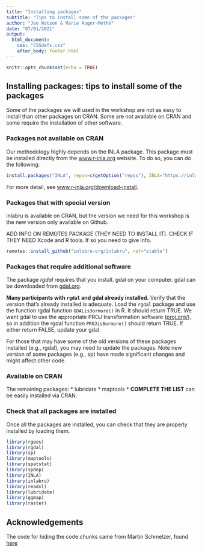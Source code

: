 ```yaml
---
title: "Installing packages"
subtitle: "Tips to install some of the packages"
author: "Joe Watson & Marie Auger-Méthé"
date: "07/01/2021"
output: 
  html_document:
    css: "CSSdefs.css"
    after_body: footer.html
---
```


<script src="js/hideOutput.js"></script>


```r
knitr::opts_chunk$set(echo = TRUE)
```

## Installing packages: tips to install some of the packages

Some of the packages we will used in the workshop are not as easy to install than other packages on CRAN. Some are not available on CRAN and some require the installation of other software.

### Packages not available on CRAN

Our methodology highly depends on the INLA package. This package must be installed directly from the [www.r-inla.org](https://www.r-inla.org) website. To do so, you can do the following:

```r
install.packages("INLA", repos=c(getOption("repos"), INLA="https://inla.r-inla-download.org/R/stable"), dep=TRUE)
```

For more detail, see [www.r-inla.org/download-install](https://www.r-inla.org/download-install).


### Packages that with special version

inlabru is available on CRAN, but the version we need for this workshop is the new version only available on Github.

ADD INFO ON REMOTES PACKAGE (THEY NEED TO INSTALL IT). CHECK IF THEY NEED Xcode and R tools. If so you need to give info.

```r
remotes::install_github("inlabru-org/inlabru", ref="stable")
```

### Packages that require additional software

The package *rgdal* requires that you install. gdal on your computer. gdal can be downloaded from [gdal.org](https://gdal.org). 

**Many participants with `rgdal` and gdal already installed.** Verify that the version that's already installed is adequate. Load the `rgdal` package and use the function rgdal function `GDALis3ormore()` in R. It should return TRUE. We want gdal to use the appropriate PROJ transformation software ([proj.org/](https://proj.org/)), so in addition the rgdal function `PROJis6ormore()` should return TRUE. If either return FALSE, update your gdal.

For those that may have some of the old versions of these packages installed (e.g., rgdal), you may need to update the packages. Note new version of some packages (e.g., sp) have made significant changes and might affect other code.

### Available on CRAN

The remaining packages:
* lubridate
* maptools
* **COMPLETE THE LIST**
can be easily installed via CRAN. 

### Check that all packages are installed

Once all the packages are installed, you can check that they are properly installed by loading them.

```r
library(rgeos)
library(rgdal)
library(sp)
library(maptools)
library(spatstat)
library(spdep)
library(INLA)
library(inlabru)
library(readxl)
library(lubridate)
library(ggmap)
library(raster)
```


## Acknowledgements
The code for hiding the code chunks came from Martin Schmelzer, found [here](https://stackoverflow.com/questions/37755037/how-to-add-code-folding-to-output-chunks-in-rmarkdown-html-documents/37839683#37839683)